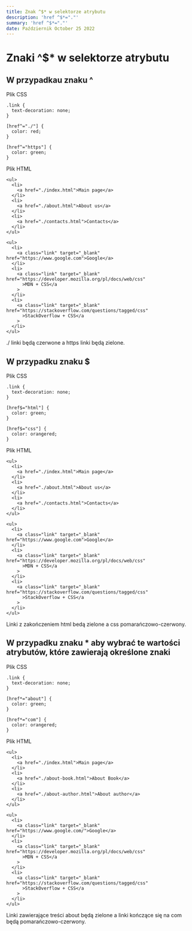 ```yaml
---
title: Znak ^$* w selektorze atrybutu
description: 'href ^$*="."'
summary: 'href ^$*="."'
date: Październik October 25 2022
---
```


# Znaki ^$* w selektorze atrybutu

## W przypadkau znaku ^

Plik CSS

```
.link {
  text-decoration: none;
}

[href^="./"] {
  color: red;
}

[href^="https"] {
  color: green;
}
```

Plik HTML

```
<ul>
  <li>
    <a href="./index.html">Main page</a>
  </li>
  <li>
    <a href="./about.html">About us</a>
  </li>
  <li>
    <a href="./contaсts.html">Contacts</a>
  </li>
</ul>

<ul>
  <li>
    <a class="link" target="_blank" href="https://www.google.com">Google</a>
  </li>
  <li>
    <a class="link" target="_blank" href="https://developer.mozilla.org/pl/docs/web/css"
      >MDN + CSS</a
    >
  </li>
  <li>
    <a class="link" target="_blank" href="https://stackoverflow.com/questions/tagged/css"
      >StackOverflow + CSS</a
    >
  </li>
</ul>
```

./ linki będą czerwone a https linki będą zielone.

## W przypadku znaku $

Plik CSS

```
.link {
  text-decoration: none;
}

[href$="html"] {
  color: green;
}

[href$="css"] {
  color: orangered;
}
```

Plik HTML

```
<ul>
  <li>
    <a href="./index.html">Main page</a>
  </li>
  <li>
    <a href="./about.html">About us</a>
  </li>
  <li>
    <a href="./contaсts.html">Contacts</a>
  </li>
</ul>

<ul>
  <li>
    <a class="link" target="_blank" href="https://www.google.com">Google</a>
  </li>
  <li>
    <a class="link" target="_blank" href="https://developer.mozilla.org/pl/docs/web/css"
      >MDN + CSS</a
    >
  </li>
  <li>
    <a class="link" target="_blank" href="https://stackoverflow.com/questions/tagged/css"
      >StackOverflow + CSS</a
    >
  </li>
</ul>
```

Linki z zakończeniem html bedą zielone a css pomarańczowo-czerwony.

## W przypadku znaku \* aby wybrać te wartości atrybutów, które zawierają określone znaki

Plik CSS

```
.link {
  text-decoration: none;
}

[href*="about"] {
  color: green;
}

[href*="com"] {
  color: orangered;
}
```

Plik HTML

```
<ul>
  <li>
    <a href="./index.html">Main page</a>
  </li>
  <li>
    <a href="./about-book.html">About Book</a>
  </li>
  <li>
    <a href="./about-author.html">About author</a>
  </li>
</ul>

<ul>
  <li>
    <a class="link" target="_blank" href="https://www.google.com/">Google</a>
  </li>
  <li>
    <a class="link" target="_blank" href="https://developer.mozilla.org/pl/docs/web/css"
      >MDN + CSS</a
    >
  </li>
  <li>
    <a class="link" target="_blank" href="https://stackoverflow.com/questions/tagged/css"
      >StackOverflow + CSS</a
    >
  </li>
</ul>
```

Linki zawierające treści about będą zielone a linki kończące się na com będą pomarańczowo-czerwony.
